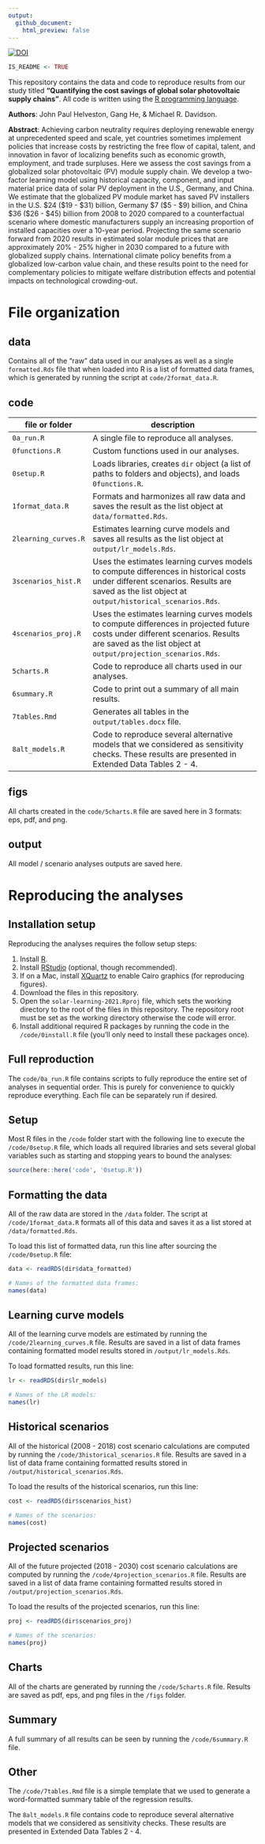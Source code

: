 ```yaml
---
output:
  github_document:
    html_preview: false
---
```


<!-- README.md is generated from README.Rmd. Please edit that file -->

[![DOI](https://zenodo.org/badge/373634772.svg)](https://zenodo.org/badge/latestdoi/373634772)

```r
IS_README <- TRUE
```

This repository contains the data and code to reproduce results from our study titled **"Quantifying the cost savings of global solar photovoltaic supply chains"**. All code is written using the [R programming language](https://www.r-project.org/).

**Authors**: John Paul Helveston, Gang He, & Michael R. Davidson.

**Abstract**: Achieving carbon neutrality requires deploying renewable energy at unprecedented speed and scale, yet countries sometimes implement policies that increase costs by restricting the free flow of capital, talent, and innovation in favor of localizing benefits such as economic growth, employment, and trade surpluses. Here we assess the cost savings from a globalized solar photovoltaic (PV) module supply chain. We develop a two-factor learning model using historical capacity, component, and input material price data of solar PV deployment in the U.S., Germany, and China. We estimate that the globalized PV module market has saved PV installers in the U.S. $24 ($19 - $31) billion, Germany $7 ($5 - $9) billion, and China $36 ($26 - $45) billion from 2008 to 2020 compared to a counterfactual scenario where domestic manufacturers supply an increasing proportion of installed capacities over a 10-year period. Projecting the same scenario forward from 2020 results in estimated solar module prices that are approximately 20% - 25% higher in 2030 compared to a future with globalized supply chains. International climate policy benefits from a globalized low-carbon value chain, and these results point to the need for complementary policies to mitigate welfare distribution effects and potential impacts on technological crowding-out.

# File organization

## data

Contains all of the "raw" data used in our analyses as well as a single `formatted.Rds` file that when loaded into R is a list of formatted data frames, which is generated by running the script at `code/2format_data.R`.

## code

file or folder | description
-----|--------------------------------
`0a_run.R` | A single file to reproduce all analyses.
`0functions.R` | Custom functions used in our analyses.
`0setup.R` | Loads libraries, creates `dir` object (a list of paths to folders and objects), and loads `0functions.R`.
`1format_data.R` | Formats and harmonizes all raw data and saves the result as the list object at `data/formatted.Rds`.
`2learning_curves.R` | Estimates learning curve models and saves all results as the list object at `output/lr_models.Rds`.
`3scenarios_hist.R` | Uses the estimates learning curves models to compute differences in historical costs under different scenarios. Results are saved as the list object at `output/historical_scenarios.Rds`.
`4scenarios_proj.R` | Uses the estimates learning curves models to compute differences in projected future costs under different scenarios. Results are saved as the list object at `output/projection_scenarios.Rds`.
`5charts.R` | Code to reproduce all charts used in our analyses.
`6summary.R` | Code to print out a summary of all main results.
`7tables.Rmd` | Generates all tables in the `output/tables.docx` file.
`8alt_models.R` | Code to reproduce several alternative models that we considered as sensitivity checks. These results are presented in Extended Data Tables 2 - 4.

## figs

All charts created in the `code/5charts.R` file are saved here in 3 formats: eps, pdf, and png.

## output

All model / scenario analyses outputs are saved here.

# Reproducing the analyses

## Installation setup

Reproducing the analyses requires the follow setup steps:

1. Install [R](https://www.r-project.org/).
2. Install [RStudio](https://www.rstudio.com/products/rstudio/download/) (optional, though recommended).
3. If on a Mac, install [XQuartz](https://www.xquartz.org/) to enable Cairo graphics (for reproducing figures).
4. Download the files in this repository. 
5. Open the `solar-learning-2021.Rproj` file, which sets the working directory to the root of the files in this repository. The repository root must be set as the working directory otherwise the code will error.
6. Install additional required R packages by running the code in the `/code/0install.R` file (you'll only need to install these packages once).

## Full reproduction

The `code/0a_run.R` file contains scripts to fully reproduce the entire set of analyses in sequential order. This is purely for convenience to quickly reproduce everything. Each file can be separately run if desired. 

## Setup

Most R files in the `/code` folder start with the following line to execute the `/code/0setup.R` file, which loads all required libraries and sets several global variables such as starting and stopping years to bound the analyses:

```r
source(here::here('code', '0setup.R'))
```

## Formatting the data

All of the raw data are stored in the `/data` folder. The script at `/code/1format_data.R` formats all of this data and saves it as a list stored at `/data/formatted.Rds`.

To load this list of formatted data, run this line after sourcing the `/code/0setup.R` file:

```r
data <- readRDS(dir$data_formatted)

# Names of the formatted data frames:
names(data)
```

## Learning curve models

All of the learning curve models are estimated by running the `/code/2learning_curves.R` file. Results are saved in a list of data frames containing formatted model results stored in `/output/lr_models.Rds`.

To load formatted results, run this line:

```r
lr <- readRDS(dir$lr_models)

# Names of the LR models:
names(lr)
```

## Historical scenarios

All of the historical (2008 - 2018) cost scenario calculations are computed by running the `/code/3historical_scenarios.R` file. Results are saved in a list of data frame containing formatted results stored in `/output/historical_scenarios.Rds`.

To load the results of the historical scenarios, run this line:

```r
cost <- readRDS(dir$scenarios_hist)

# Names of the scenarios:
names(cost)
```

## Projected scenarios

All of the future projected (2018 - 2030) cost scenario calculations are computed by running the `/code/4projection_scenarios.R` file. Results are saved in a list of data frame containing formatted results stored in `/output/projection_scenarios.Rds`.

To load the results of the projected scenarios, run this line:

```r
proj <- readRDS(dir$scenarios_proj)

# Names of the scenarios:
names(proj)
```

## Charts

All of the charts are generated by running the `/code/5charts.R` file. Results are saved as pdf, eps, and png files in the `/figs` folder.

## Summary

A full summary of all results can be seen by running the `/code/6summary.R` file. 

## Other

The `/code/7tables.Rmd` file is a simple template that we used to generate a word-formatted summary table of the regression results. 

The `8alt_models.R` file contains code to reproduce several alternative models that we considered as sensitivity checks. These results are presented in Extended Data Tables 2 - 4.
